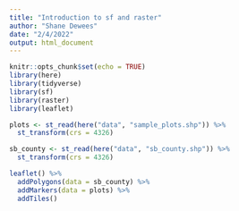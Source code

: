 ```yaml
---
title: "Introduction to sf and raster"
author: "Shane Dewees"
date: "2/4/2022"
output: html_document
---
```


```r
knitr::opts_chunk$set(echo = TRUE)
library(here)
library(tidyverse)
library(sf)
library(raster)
library(leaflet)
```

```r
plots <- st_read(here("data", "sample_plots.shp")) %>% 
  st_transform(crs = 4326)

sb_county <- st_read(here("data", "sb_county.shp")) %>% 
  st_transform(crs = 4326)
```


```r
leaflet() %>% 
  addPolygons(data = sb_county) %>% 
  addMarkers(data = plots) %>% 
  addTiles()
```


